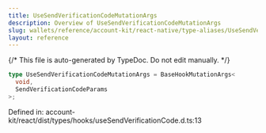 ```yaml
---
title: UseSendVerificationCodeMutationArgs
description: Overview of UseSendVerificationCodeMutationArgs
slug: wallets/reference/account-kit/react-native/type-aliases/UseSendVerificationCodeMutationArgs
layout: reference
---
```


{/* This file is auto-generated by TypeDoc. Do not edit manually. */}

```ts
type UseSendVerificationCodeMutationArgs = BaseHookMutationArgs<
  void,
  SendVerificationCodeParams
>;
```

Defined in: account-kit/react/dist/types/hooks/useSendVerificationCode.d.ts:13
